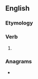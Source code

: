 ==English==

===Etymology===
{{suffix|promise|est|lang=en}}

===Verb===
{{head|en|verb form}}

# {{en-archaic second-person singular of|promise}}

===Anagrams===
* {{anagrams|en|imposters}}